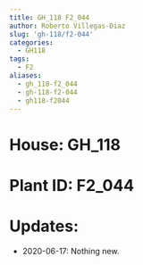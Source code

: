 ```yaml
---
title: GH_118 F2_044
author: Roberto Villegas-Diaz
slug: 'gh-118/f2-044'
categories:
  - GH118
tags:
  - F2
aliases:
  - gh_118-f2_044
  - gh-118-f2-044
  - gh118-f2044
---
```


# **House**: GH_118
# **Plant ID**: F2_044
# **Updates**: 
 - 2020-06-17: Nothing new.
